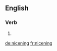 ==English==

===Verb===
{{head|en}}

# {{present participle of|nicen}}

[[de:nicening]]
[[fr:nicening]]